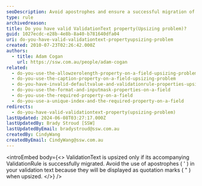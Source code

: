 ```yaml
---
seoDescription: Avoid apostrophes and ensure a successful migration of accompanying validation rules to prevent upsizing issues with your ValidationText property.
type: rule
archivedreason:
title: Do you have valid ValidationText property(Upsizing problem)?
guid: 1027ecdc-e28b-4e8b-8a40-b781640dfa04
uri: do-you-have-valid-validationtext-propertyupsizing-problem
created: 2010-07-23T02:26:42.000Z
authors:
  - title: Adam Cogan
    url: https://ssw.com.au/people/adam-cogan
related:
  - do-you-use-the-allowzerolength-property-on-a-field-upsizing-problem
  - do-you-use-the-caption-property-on-a-field-upsizing-problem
  - do-you-have-invalid-defaultvalue-and-validationrule-properties-upsizing-problem
  - do-you-use-the-format-and-inputmask-properties-on-a-field
  - do-you-use-the-required-property-on-a-field
  - do-you-use-a-unique-index-and-the-required-property-on-a-field
redirects:
  - do-you-have-valid-validationtext-property(upsizing-problem)
lastUpdated: 2024-06-08T03:27:17.000Z
lastUpdatedBy: Brady Stroud [SSW]
lastUpdatedByEmail: bradystroud@ssw.com.au
createdBy: CindyWang
createdByEmail: CindyWang@ssw.com.au
---
```


<introEmbed
  body={<>
ValidationText is upsized only if its accompanying ValidationRule is successfully migrated. Avoid the use of apostrophes ( ' ) in your validation text because they will be displayed as quotation marks ( " ) when upsized.
  </>}
/>
